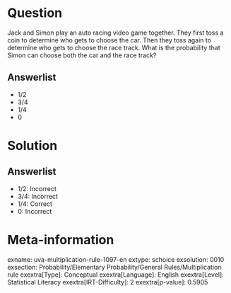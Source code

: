 Question
========

Jack and Simon play an auto racing video game together. They first toss a coin to determine who gets to choose the car. Then they toss again to determine who gets to choose the race track. What is the probability that Simon can choose both the car and the race track?

Answerlist
----------

* 1/2
* 3/4
* 1/4
* 0

Solution
========

Answerlist
----------

* 1/2: Incorrect
* 3/4: Incorrect
* 1/4: Correct
* 0: Incorrect

Meta-information
================
exname: uva-multiplication-rule-1097-en
extype: schoice
exsolution: 0010
exsection: Probability/Elementary Probability/General Rules/Multiplication rule
exextra[Type]: Conceptual
exextra[Language]: English
exextra[Level]: Statistical Literacy
exextra[IRT-Difficulty]: 2
exextra[p-value]: 0.5905
